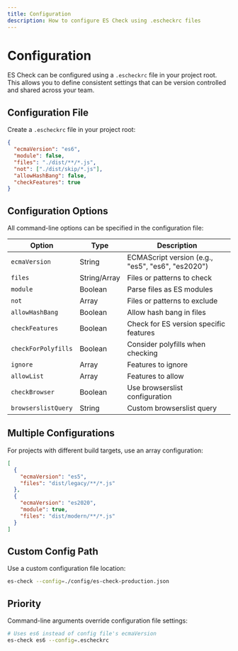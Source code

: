 ```yaml
---
title: Configuration
description: How to configure ES Check using .escheckrc files
---
```


# Configuration

ES Check can be configured using a `.escheckrc` file in your project root. This allows you to define consistent settings that can be version controlled and shared across your team.

## Configuration File

Create a `.escheckrc` file in your project root:

```json
{
  "ecmaVersion": "es6",
  "module": false,
  "files": "./dist/**/*.js",
  "not": ["./dist/skip/*.js"],
  "allowHashBang": false,
  "checkFeatures": true
}
```

## Configuration Options

All command-line options can be specified in the configuration file:

| Option              | Type         | Description                                       |
| ------------------- | ------------ | ------------------------------------------------- |
| `ecmaVersion`       | String       | ECMAScript version (e.g., "es5", "es6", "es2020") |
| `files`             | String/Array | Files or patterns to check                        |
| `module`            | Boolean      | Parse files as ES modules                         |
| `not`               | Array        | Files or patterns to exclude                      |
| `allowHashBang`     | Boolean      | Allow hash bang in files                          |
| `checkFeatures`     | Boolean      | Check for ES version specific features            |
| `checkForPolyfills` | Boolean      | Consider polyfills when checking                  |
| `ignore`            | Array        | Features to ignore                                |
| `allowList`         | Array        | Features to allow                                 |
| `checkBrowser`      | Boolean      | Use browserslist configuration                    |
| `browserslistQuery` | String       | Custom browserslist query                         |

## Multiple Configurations

For projects with different build targets, use an array configuration:

```json
[
  {
    "ecmaVersion": "es5",
    "files": "dist/legacy/**/*.js"
  },
  {
    "ecmaVersion": "es2020",
    "module": true,
    "files": "dist/modern/**/*.js"
  }
]
```

## Custom Config Path

Use a custom configuration file location:

```bash
es-check --config=./config/es-check-production.json
```

## Priority

Command-line arguments override configuration file settings:

```bash
# Uses es6 instead of config file's ecmaVersion
es-check es6 --config=.escheckrc
```
